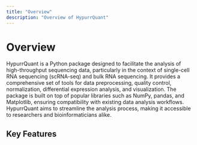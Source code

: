 ```yaml
---
title: "Overview"
description: "Overview of HypurrQuant"
---
```

# Overview
HypurrQuant is a Python package designed to facilitate the analysis of high-throughput sequencing data, particularly in the context of single-cell RNA sequencing (scRNA-seq) and bulk RNA sequencing. It provides a comprehensive set of tools for data preprocessing, quality control, normalization, differential expression analysis, and visualization.
The package is built on top of popular libraries such as NumPy, pandas, and Matplotlib, ensuring compatibility with existing data analysis workflows. HypurrQuant aims to streamline the analysis process, making it accessible to researchers and bioinformaticians alike.
## Key Features